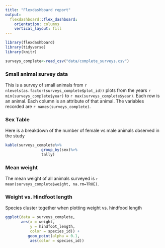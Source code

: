 ```yaml
---
title: "Flexdashboard report"
output: 
  flexdashboard::flex_dashboard:
    orientation: columns
    vertical_layout: fill
---
```


```r
library(flexdashboard)
library(tidyverse)
library(knitr)

surveys_complete<-read_csv("data/complete_surveys.csv")
```

### Small animal survey data

This is a survey of small animals from `r nlevels(as.factor(surveys_complete$plot_id))` plots
from the years `r min(surveys_complete$year)` to `r max(surveys_complete$year)`. Each row is an animal. Each column is an attribute of that animal. The variables recorded are `r names(surveys_complete)`.

### Sex Table
Here is a breakdown of the number of female vs male animals observed in the study
```r
kable(surveys_complete%>%
                group_by(sex)%>%
                tally)
```

### Mean weight
The mean weight of all animals surveyed 
is `r mean(surveys_complete$weight, na.rm=TRUE)`.

### Weight vs. Hindfoot length
Species cluster together when plotting weight vs. hindfood length
```r
ggplot(data = surveys_complete, 
       aes(x = weight, 
           y = hindfoot_length, 
           color = species_id)) + 
          geom_point(alpha = 0.1,
           aes(color = species_id))
```


